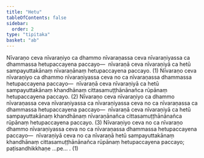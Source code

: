 ```yaml
---
title: "Hetu"
tableOfContents: false
sidebar:
  order: 2
type: "tipitaka"
basket: "ab"
---
```



<DynamicBreadcrumb />

<Division number="90">

<Paragraph number="2079">
Nīvaraṇo ceva nīvaraṇiyo ca dhammo nīvaraṇassa ceva nīvaraṇiyassa ca dhammassa hetupaccayena paccayo—  nīvaraṇā ceva nīvaraṇiyā ca hetū sampayuttakānaṃ nīvaraṇānaṃ hetupaccayena paccayo. (1)
</Paragraph>

<Paragraph number="2080">
Nīvaraṇo ceva nīvaraṇiyo ca dhammo nīvaraṇiyassa ceva no ca nīvaraṇassa dhammassa hetupaccayena paccayo—  nīvaraṇā ceva nīvaraṇiyā ca hetū sampayuttakānaṃ khandhānaṃ cittasamuṭṭhānānañca rūpānaṃ hetupaccayena paccayo. (2)
</Paragraph>

<Paragraph number="2081">
Nīvaraṇo ceva nīvaraṇiyo ca dhammo nīvaraṇassa ceva nīvaraṇiyassa ca nīvaraṇiyassa ceva no ca nīvaraṇassa ca dhammassa hetupaccayena paccayo—  nīvaraṇā ceva nīvaraṇiyā ca hetū sampayuttakānaṃ khandhānaṃ nīvaraṇānañca cittasamuṭṭhānānañca rūpānaṃ hetupaccayena paccayo. (3)
</Paragraph>

<Paragraph number="2082">
Nīvaraṇiyo ceva no ca nīvaraṇo dhammo nīvaraṇiyassa ceva no ca nīvaraṇassa dhammassa hetupaccayena paccayo—  nīvaraṇiyā ceva no ca nīvaraṇā hetū sampayuttakānaṃ khandhānaṃ cittasamuṭṭhānānañca rūpānaṃ hetupaccayena paccayo; paṭisandhikkhaṇe …pe… . (1)
</Paragraph>
</Division>